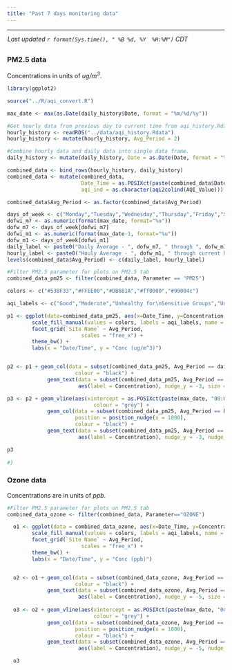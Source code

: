 ```yaml
---
title: "Past 7 days monitoring data"
---
```


<style>
  body {margin-left: 0px;}
  .main-container {max-width: 1350px;}
</style>

<script type="text/JavaScript">
  setTimeout(function() { window.location=window.location;}, 350000);
</script>

<hr> 

<div style = "margin-left: 1px; margin-bottom: 12px; margin-top:-2px;"> 
 _Last updated `r format(Sys.time(), " %B %d, %Y  %H:%M")` CDT_
</div>

<!-- ## {.tabset .tabset-pills} -->

##  {.tabset}

### __PM2.5 data__  
Concentrations in units of  _ug/m^3^_. <br>  
```r
library(ggplot2)

source("../R/aqi_convert.R")

max_date <- max(as.Date(daily_history$Date, format = "%m/%d/%y"))

#Get hourly data from previous day to current time from aqi_history.Rdata file
hourly_history <- readRDS("../data/aqi_history.Rdata")
hourly_history <- mutate(hourly_history, Avg_Period = 2)

#Combine hourly data and daily data into single data frame.
daily_history <- mutate(daily_history, Date = as.Date(Date, format = "%m/%d/%y"), Time = 0, Avg_Period = 1)

combined_data <- bind_rows(hourly_history, daily_history)
combined_data <- mutate(combined_data, 
                        Date_Time = as.POSIXct(paste(combined_data$Date, combined_data$Time), format = "%Y-%m-%d %H"),
                        aqi_ind = as.character(aqi2colind(AQI_Value)))

combined_data$Avg_Period <- as.factor(combined_data$Avg_Period)

days_of_week <- c("Monday","Tuesday","Wednesday","Thursday","Friday","Saturday","Sunday")
dofwi_m7 <- as.numeric(format(max_date, format="%u"))
dofw_m7 <- days_of_week[dofwi_m7]
dofwi_m1 <- as.numeric(format(max_date-1, format="%u"))
dofw_m1 <- days_of_week[dofwi_m1]
daily_label <- paste0("Daily Average - ", dofw_m7, " through ", dofw_m1)
hourly_label <- paste0("Houly Average - ", dofw_m1, " through current hour")
levels(combined_data$Avg_Period) <- c(daily_label, hourly_label)

#Filter PM2.5 parameter for plots on PM2.5 tab
combined_data_pm25 <- filter(combined_data, Parameter == "PM25")

colors <- c("#53BF33","#FFEE00","#DB6B1A","#ff0000","#99004c")

aqi_labels <- c("Good","Moderate","Unhealthy for\nSensitive Groups","Unhealthy","Very Unhealthy")

p1 <- ggplot(data=combined_data_pm25, aes(x=Date_Time, y=Concentration, fill = aqi_ind)) +
        scale_fill_manual(values = colors, labels = aqi_labels, name = "AQI") +
        facet_grid(`Site Name` ~ Avg_Period,
                        scales = "free_x") +
        theme_bw() +
        labs(x = "Date/Time", y = "Conc (ug/m^3)")


p2 <- p1 + geom_col(data = subset(combined_data_pm25, Avg_Period == daily_label),
                      colour = "black") +
             geom_text(data = subset(combined_data_pm25, Avg_Period == daily_label),
                       aes(label = Concentration), nudge_y = -3, size = 3)

p3 <- p2 + geom_vline(aes(xintercept = as.POSIXct(paste(max_date, "00:00"), format = "%Y-%m-%d %H")), 
                            colour = "grey") +
             geom_col(data = subset(combined_data_pm25, Avg_Period == hourly_label),
                      position = position_nudge(x = 1800),
                      colour = "black") +
             geom_text(data = subset(combined_data_pm25, Avg_Period == hourly_label),
                       aes(label = Concentration), nudge_y = -3, nudge_x = 1800, size = 2)

p3
  
#}

```

### __Ozone data__  
Concentrations are in units of _ppb_. <br> 
```r

#Filter PM2.5 parameter for plots on PM2.5 tab
combined_data_ozone <- filter(combined_data, Parameter=="OZONE")

  o1 <- ggplot(data = combined_data_ozone, aes(x=Date_Time, y=Concentration, fill = aqi_ind)) +
        scale_fill_manual(values = colors, labels = aqi_labels, name = "AQI") +
        facet_grid(`Site Name` ~ Avg_Period,
                        scales = "free_x") +
        theme_bw() +
        labs(x = "Date/Time", y = "Conc (ppb)")


  o2 <- o1 + geom_col(data = subset(combined_data_ozone, Avg_Period == daily_label),
                      colour = "black") +
             geom_text(data = subset(combined_data_ozone, Avg_Period == daily_label),
                       aes(label = Concentration), nudge_y = -5, size = 3)
        
  o3 <- o2 + geom_vline(aes(xintercept = as.POSIXct(paste(max_date, "00:00"), format = "%Y-%m-%d %H")), 
                            colour = "grey") +
             geom_col(data = subset(combined_data_ozone, Avg_Period == hourly_label),
                      position = position_nudge(x = 1800),
                      colour = "black") +
             geom_text(data = subset(combined_data_ozone, Avg_Period == hourly_label),
                       aes(label = Concentration), nudge_y = -5, nudge_x = 1800, size = 2)

  o3
```